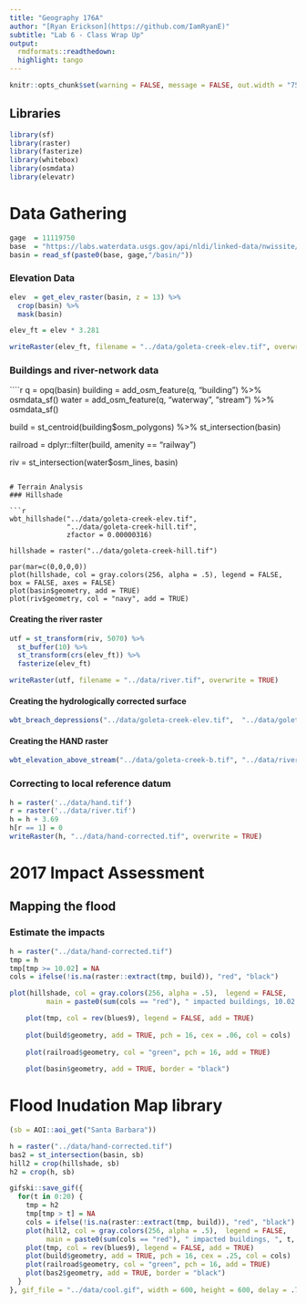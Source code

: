 ```yaml
---
title: "Geography 176A"
author: "[Ryan Erickson](https://github.com/IamRyanE)"
subtitle: "Lab 6 - Class Wrap Up"
output:
  rmdformats::readthedown:
  highlight: tango
---
```


```r
knitr::opts_chunk$set(warning = FALSE, message = FALSE, out.width = "75%", fig.align = 'center')
```

## Libraries

```r
library(sf)
library(raster)
library(fasterize)
library(whitebox)
library(osmdata)
library(elevatr)
```
# Data Gathering

```r
gage  = 11119750 
base  = "https://labs.waterdata.usgs.gov/api/nldi/linked-data/nwissite/USGS-"
basin = read_sf(paste0(base, gage,"/basin/"))
```

### Elevation Data

```r
elev  = get_elev_raster(basin, z = 13) %>%
  crop(basin) %>%
  mask(basin)

elev_ft = elev * 3.281

writeRaster(elev_ft, filename = "../data/goleta-creek-elev.tif", overwrite = TRUE)
```

### Buildings and river-network data

````r
q = opq(basin)
building =  add_osm_feature(q, "building") %>% osmdata_sf()
water = add_osm_feature(q, "waterway", "stream")  %>% osmdata_sf()

build = st_centroid(building$osm_polygons) %>% st_intersection(basin)

railroad = dplyr::filter(build, amenity == "railway")

riv =  st_intersection(water$osm_lines, basin)
```

# Terrain Analysis
### Hillshade

```r
wbt_hillshade("../data/goleta-creek-elev.tif", 
              "../data/goleta-creek-hill.tif",
              zfactor = 0.00000316)

hillshade = raster("../data/goleta-creek-hill.tif")

par(mar=c(0,0,0,0))
plot(hillshade, col = gray.colors(256, alpha = .5), legend = FALSE, box = FALSE, axes = FALSE)
plot(basin$geometry, add = TRUE)
plot(riv$geometry, col = "navy", add = TRUE)
```

#### Creating the river raster

```r
utf = st_transform(riv, 5070) %>%
  st_buffer(10) %>%
  st_transform(crs(elev_ft)) %>% 
  fasterize(elev_ft)

writeRaster(utf, filename = "../data/river.tif", overwrite = TRUE)
```

#### Creating the hydrologically corrected surface

```r
wbt_breach_depressions("../data/goleta-creek-elev.tif",  "../data/goleta-creek-b.tif")
```

#### Creating the HAND raster

```r
wbt_elevation_above_stream("../data/goleta-creek-b.tif", "../data/river.tif", '../data/hand.tif')
```

### Correcting to local reference datum


```r
h = raster('../data/hand.tif')
r = raster('../data/river.tif')
h = h + 3.69
h[r == 1] = 0
writeRaster(h, "../data/hand-corrected.tif", overwrite = TRUE)
```

# 2017 Impact Assessment

## Mapping the flood
 
### Estimate the impacts

```r
h = raster("../data/hand-corrected.tif")
tmp = h
tmp[tmp >= 10.02] = NA
cols = ifelse(!is.na(raster::extract(tmp, build)), "red", "black")

plot(hillshade, col = gray.colors(256, alpha = .5),  legend = FALSE, 
         main = paste0(sum(cols == "red"), " impacted buildings, 10.02 foot stage"))

    plot(tmp, col = rev(blues9), legend = FALSE, add = TRUE)
    
    plot(build$geometry, add = TRUE, pch = 16, cex = .06, col = cols)
    
    plot(railroad$geometry, col = "green", pch = 16, add = TRUE)
    
    plot(basin$geometry, add = TRUE, border = "black")
```


# Flood Inudation Map library

```r
(sb = AOI::aoi_get("Santa Barbara"))

h = raster("../data/hand-corrected.tif")
bas2 = st_intersection(basin, sb)
hill2 = crop(hillshade, sb)
h2 = crop(h, sb)

gifski::save_gif({
  for(t in 0:20) {
    tmp = h2
    tmp[tmp > t] = NA
    cols = ifelse(!is.na(raster::extract(tmp, build)), "red", "black")
    plot(hill2, col = gray.colors(256, alpha = .5),  legend = FALSE, 
         main = paste0(sum(cols == "red"), " impacted buildings, ", t, " foot stage"))
    plot(tmp, col = rev(blues9), legend = FALSE, add = TRUE)
    plot(build$geometry, add = TRUE, pch = 16, cex = .25, col = cols)
    plot(railroad$geometry, col = "green", pch = 16, add = TRUE)
    plot(bas2$geometry, add = TRUE, border = "black")
  }
}, gif_file = "../data/cool.gif", width = 600, height = 600, delay = .7, loop = TRUE)
```